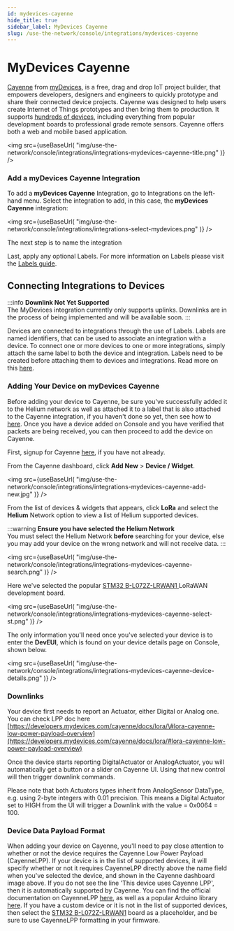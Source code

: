 ```yaml
---
id: mydevices-cayenne
hide_title: true
sidebar_label: MyDevices Cayenne
slug: /use-the-network/console/integrations/mydevices-cayenne
---
```



# MyDevices Cayenne

[Cayenne](https://developers.mydevices.com/cayenne/features/) from
[myDevices](https://mydevices.com/), is a free, drag and drop IoT project
builder, that empowers developers, designers and engineers to quickly prototype
and share their connected device projects. Cayenne was designed to help users
create Internet of Things prototypes and then bring them to production. It
supports
[hundreds of devices](https://developers.mydevices.com/cayenne/supported-hardware/),
including everything from popular development boards to professional grade
remote sensors. Cayenne offers both a web and mobile based application.

<img
  src={useBaseUrl(
    "img/use-the-network/console/integrations/integrations-mydevices-cayenne-title.png"
  )}
/>

### Add a myDevices Cayenne Integration

To add a **myDevices Cayenne** Integration, go to Integrations on the left-hand
menu. Select the integration to add, in this case, the **myDevices Cayenne**
integration:

<img
  src={useBaseUrl(
    "img/use-the-network/console/integrations/integrations-select-mydevices.png"
  )}
/>

The next step is to name the integration

Last, apply any optional Labels. For more information on Labels please visit the
[Labels guide](../labels).

## Connecting Integrations to Devices

:::info 
**Downlink Not Yet Supported**  
The MyDevices integration currently only supports uplinks. Downlinks are in the
process of being implemented and will be available soon. 
:::

Devices are connected to integrations through the use of Labels. Labels are
named identifiers, that can be used to associate an integration with a device.
To connect one or more devices to one or more integrations, simply attach the
same label to both the device and integration. Labels need to be created before
attaching them to devices and integrations. Read more on this [here](../labels).

### Adding Your Device on myDevices Cayenne

Before adding your device to Cayenne, be sure you've successfully added it to
the Helium network as well as attached it to a label that is also attached to
the Cayenne integration, if you haven't done so yet, then see how to
[here](../adding-devices). Once you have a device added on Console and you have
verified that packets are being received, you can then proceed to add the device
on Cayenne.

First, signup for Cayenne
[here](https://developers.mydevices.com/cayenne/signup/), if you have not
already.

From the Cayenne dashboard, click **Add New** &gt; **Device / Widget**.

<img
  src={useBaseUrl(
    "img/use-the-network/console/integrations/integrations-mydevices-cayenne-add-new.jpg"
  )}
/>

From the list of devices & widgets that appears, click **LoRa** and select the
**Helium** Network option to view a list of Helium supported devices.


:::warning
**Ensure you have selected the Helium Network**  
You must select the Helium Network **before** searching for your device, else you may add your device on the wrong network and will not receive data.
:::

<img
  src={useBaseUrl(
    "img/use-the-network/console/integrations/integrations-mydevices-cayenne-search.png"
  )}
/>

Here we've selected the popular
[STM32 B-L072Z-LRWAN1 ](https://www.st.com/en/evaluation-tools/b-l072z-lrwan1.html)LoRaWAN
development board.

<img
  src={useBaseUrl(
    "img/use-the-network/console/integrations/integrations-mydevices-cayenne-select-st.png"
  )}
/>

The only information you'll need once you've selected your device is to enter
the **DevEUI**, which is found on your device details page on Console, shown
below.

<img
  src={useBaseUrl(
    "img/use-the-network/console/integrations/integrations-mydevices-cayenne-device-details.png"
  )}
/>

### Downlinks

Your device first needs to report an Actuator, either Digital or Analog one. You
can check LPP doc here
[https://developers.mydevices.com/cayenne/docs/lora/\#lora-cayenne-low-power-payload-overview](https://developers.mydevices.com/cayenne/docs/lora/#lora-cayenne-low-power-payload-overview)

Once the device starts reporting DigitalActuator or AnalogActuator, you will
automatically get a button or a slider on Cayenne UI. Using that new control
will then trigger downlink commands.

Please note that both Actuators types inherit from AnalogSensor DataType, e.g.
using 2-byte integers with 0.01 precision. This means a Digital Actuator set to
HIGH from the UI will trigger a Downlink with the value = 0x0064 = 100.

### Device Data Payload Format

When adding your device on Cayenne, you'll need to pay close attention to
whether or not the device requires the Cayenne Low Power Payload \(CayenneLPP\).
If your device is in the list of supported devices, it will specify whether or
not it requires CayenneLPP directly above the name field when you've selected
the device, and shown in the Cayenne dashboard image above. If you do not see
the line 'This device uses Cayenne LPP', then it is automatically supported by
Cayenne. You can find the official documentation on CayenneLPP
[here](https://developers.mydevices.com/cayenne/docs/lora/#lora-cayenne-low-power-payload),
as well as a popular Arduino library
[here](https://github.com/ElectronicCats/CayenneLPP). If you have a custom
device or it is not in the list of supported devices, then select the
[STM32 B-L072Z-LRWAN1](https://www.st.com/en/evaluation-tools/b-l072z-lrwan1.html)
board as a placeholder, and be sure to use CayenneLPP formatting in your
firmware.

